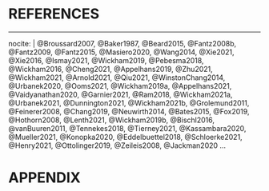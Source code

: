 <!--
The bib chunk below must go last in this document according to how R Markdown renders.  More info is at http://rmarkdown.rstudio.com/authoring_bibliographies_and_citations.html
-->


<!-- 
If you'd like to change the name of the bibliography to something else,
delete "References" and replace it.
-->

# REFERENCES {-}
<!--This manually sets the location of the references to this location-->
<div id="refs"></div>

<!--
This manually sets the header for this unnumbered chapter.
-->
\markboth{References}{References}
<!--
To remove the indentation of the first entry.
-->
\noindent

<!--
To create a hanging indent and spacing between entries.  These three lines may need to be removed for styles that don't require the hanging indent.
-->

\setlength{\parindent}{-0.20in}
\setlength{\leftskip}{0.20in}
\setlength{\parskip}{8pt}


<!--
This is just for testing with more citations for the bibliography at the end.  Add other entries into the list here if you'd like them to appear in the bibliography even if they weren't explicitly cited in the document.
-->

---
nocite: | 
  @Broussard2007, @Baker1987, @Beard2015, @Fantz2008b, @Fantz2009, @Fantz2015, @Masiero2020, @Wang2014, @Xie2021, @Xie2016, @Ismay2021, @Wickham2019, @Pebesma2018, @Wickham2016, @Cheng2021, @Appelhans2019, @Zhu2021, @Wickham2021, @Arnold2021, @Qiu2021, @WinstonChang2014, @Urbanek2020, @Ooms2021, @Wickham2019a, @Appelhans2021, @Vaidyanathan2020, @Garnier2021, @Ram2018, @Wickham2021a, @Urbanek2021, @Dunnington2021, @Wickham2021b, @Grolemund2011, @Feinerer2008, @Chang2019, @Neuwirth2014, @Bates2015, @Fox2019, @Hothorn2008, @Lenth2021, @Wickham2019b, @Bischl2016, @vanBuuren2011, @Tennekes2018, @Tierney2021, @Kassambara2020, @Mueller2021, @Konopka2020, @Eddelbuettel2018, @Schloerke2021, @Henry2021, @Ottolinger2019, @Zeileis2008, @Jackman2020
...

# APPENDIX {-}
<!-- these import my publication -->
\includegraphics[height=0.9\textheight]{\string"pubs/pfruct-report".pdf}
\includepdf[scale= 0.9, pages={2-last}, pagecommand={\thispagestyle{plain}}, fitpaper = true]{pubs/pfruct-report.pdf}